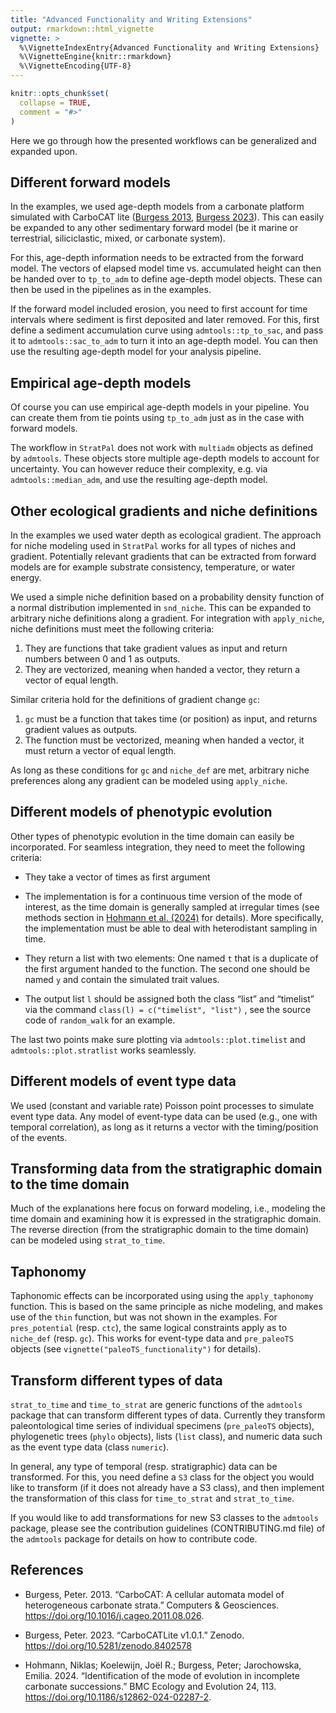 ---
title: "Advanced Functionality and Writing Extensions"
output: rmarkdown::html_vignette
vignette: >
  %\VignetteIndexEntry{Advanced Functionality and Writing Extensions}
  %\VignetteEngine{knitr::rmarkdown}
  %\VignetteEncoding{UTF-8}
---

```{r, include = FALSE}
knitr::opts_chunk$set(
  collapse = TRUE,
  comment = "#>"
)
```

Here we go through how the presented workflows can be generalized and expanded upon.

## Different forward models

In the examples, we used age-depth models from a carbonate platform simulated with CarboCAT lite ([Burgess 2013](#References), [Burgess 2023](#References)). This can easily be expanded to any other sedimentary forward model (be it marine or terrestrial, siliciclastic, mixed, or carbonate system).

For this, age-depth information needs to be extracted from the forward model. The vectors of elapsed model time vs. accumulated height can then be handed over to `tp_to_adm` to define age-depth model objects. These can then be used in the pipelines as in the examples.

If the forward model included erosion, you need to first account for time intervals where sediment is first deposited and later removed. For this, first define a sediment accumulation curve using `admtools::tp_to_sac`, and pass it to `admtools::sac_to_adm` to turn it into an age-depth model. You can then use the resulting age-depth model for your analysis pipeline.

## Empirical age-depth models

Of course you can use empirical age-depth models in your pipeline. You can create them from tie points using `tp_to_adm` just as in the case with forward models.

The workflow in `StratPal` does not work with `multiadm` objects as defined by `admtools`. These objects store multiple age-depth models to account for uncertainty. You can however reduce their complexity, e.g. via `admtools::median_adm`, and use the resulting age-depth model.

## Other ecological gradients and niche definitions

In the examples we used water depth as ecological gradient. The approach for niche modeling used in `StratPal` works for all types of niches and gradient. Potentially relevant gradients that can be extracted from forward models are for example substrate consistency, temperature, or water energy.

We used a simple niche definition based on a probability density function of a normal distribution implemented in `snd_niche`. This can be expanded to arbitrary niche definitions along a gradient. For integration with `apply_niche`, niche definitions must meet the following criteria:

1.  They are functions that take gradient values as input and return numbers between 0 and 1 as outputs.
2.  They are vectorized, meaning when handed a vector, they return a vector of equal length.

Similar criteria hold for the definitions of gradient change `gc`:

1.  `gc` must be a function that takes time (or position) as input, and returns gradient values as outputs.
2.  The function must be vectorized, meaning when handed a vector, it must return a vector of equal length.

As long as these conditions for `gc` and `niche_def` are met, arbitrary niche preferences along any gradient can be modeled using `apply_niche`.

## Different models of phenotypic evolution

Other types of phenotypic evolution in the time domain can easily be incorporated. For seamless integration, they need to meet the following criteria:

-   They take a vector of times as first argument

-   The implementation is for a continuous time version of the mode of interest, as the time domain is generally sampled at irregular times (see methods section in [Hohmann et al. (2024)](#References) for details). More specifically, the implementation must be able to deal with heterodistant sampling in time.

-   They return a list with two elements: One named `t` that is a duplicate of the first argument handed to the function. The second one should be named `y` and contain the simulated trait values.

-   The output list `l` should be assigned both the class "list" and "timelist" via the command `class(l) = c("timelist", "list")` , see the source code of `random_walk` for an example.

The last two points make sure plotting via `admtools::plot.timelist` and `admtools::plot.stratlist` works seamlessly.

## Different models of event type data

We used (constant and variable rate) Poisson point processes to simulate event type data. Any model of event-type data can be used (e.g., one with temporal correlation), as long as it returns a vector with the timing/position of the events.

## Transforming data from the stratigraphic domain to the time domain

Much of the explanations here focus on forward modeling, i.e., modeling the time domain and examining how it is expressed in the stratigraphic domain. The reverse direction (from the stratigraphic domain to the time domain) can be modeled using `strat_to_time`.

## Taphonomy

Taphonomic effects can be incorporated using using the `apply_taphonomy` function. This is based on the same principle as niche modeling, and makes use of the `thin` function, but was not shown in the examples. For `pres_potential` (resp. `ctc`), the same logical constraints apply as to `niche_def` (resp. `gc`). This works for event-type data and `pre_paleoTS` objects (see `vignette("paleoTS_functionality")` for details).

## Transform different types of data

`strat_to_time` and `time_to_strat` are generic functions of the `admtools` package that can transform different types of data. Currently they transform paleontological time series of individual specimens (`pre_paleoTS` objects), phylogenetic trees (`phylo` objects), lists (`list` class), and numeric data such as the event type data (class `numeric`).

In general, any type of temporal (resp. stratigraphic) data can be transformed. For this, you need define a `S3` class for the object you would like to transform (if it does not already have a S3 class), and then implement the transformation of this class for `time_to_strat` and `strat_to_time`.

If you would like to add transformations for new S3 classes to the `admtools` package, please see the contribution guidelines (CONTRIBUTING.md file) of the `admtools` package for details on how to contribute code.

## References {#References}

-   Burgess, Peter. 2013. "CarboCAT: A cellular automata model of heterogeneous carbonate strata." Computers & Geosciences. <https://doi.org/10.1016/j.cageo.2011.08.026>.

-   Burgess, Peter. 2023. "CarboCATLite v1.0.1." Zenodo. <https://doi.org/10.5281/zenodo.8402578>

-   Hohmann, Niklas; Koelewijn, Joël R.; Burgess, Peter; Jarochowska, Emilia. 2024. "Identification of the mode of evolution in incomplete carbonate successions." BMC Ecology and Evolution 24, 113. <https://doi.org/10.1186/s12862-024-02287-2>.
